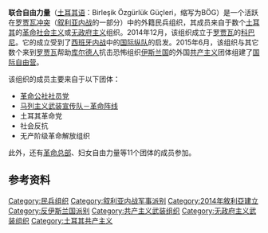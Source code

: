 {{Infobox war faction
| name             = 联合自由力量
| native_name      = Birleşik Özgürlük Güçleri
| native_name_lang = tr
| war              = [[叙利亚内战|叙利亚内战]]、[[罗贾瓦冲突|罗贾瓦冲突]]
| image            = [[File:Birleşik_Özgürlük_Güçleri_(United_Freedom_Forces)_logo.svg|200px]][[File:Birleşik_Özgürlük_Güçleri_(United_Freedom_Forces)_flag.svg|220px]]
| caption          = 联合自由力量标志
| active           = 2014年12月至今
| ideology         = [[革命社会主义|革命社会主义]]<br>[[无产阶级国际主义|无产阶级国际主义]]
| leaders          = 拜拉姆·阿里<small>（发言人）</small> <ref>{{cite web|url=https://twitter.com/bog_iletisim/status/560432364833501184|title=BÖG Sözcüsü Bayram Ali Kurtuluş BBC muhabirleri ile röportaj yapıyor.|date=28 January 2015|accessdate=17 November 2015|archive-date=2016-03-06|archive-url=https://web.archive.org/web/20160306002009/https://twitter.com/bog_iletisim/status/560432364833501184|dead-url=no}}</ref><br />乌拉什·巴伊拉克塔罗卢<small>（首席指挥官）</small>{{KIA}}<br />阿齐兹·居莱尔<small>（指挥官）</small>{{KIA}}
| clans            = [[革命公社社员党|革命公社社员党]]<br>[[马列主义武装宣传队|马列主义武装宣传队－革命阵线]]<br>土耳其革命党<br>社会反抗<br>无产阶级革命解放组织
| headquarters     = 
| area             =[[叙利亚|叙利亚]][[罗贾瓦|罗贾瓦]]
| strength         = 
| partof           = {{flagicon image|International Freedom Battalion original banner.svg}} [[国际自由营|国际自由营]]
| previous         = 
| next             = 
| allies           = {{flagicon image|People's_Protection_Units_Flag.svg}} [[人民保护部队|人民保护部队]]<br />{{flagicon image|YPJ Flag.svg}} [[妇女保护部队|妇女保护部队]]<br />{{flagicon image|Flag of Kurdistan Workers Party (PKK).svg}} [[库尔德斯坦工人党|库尔德斯坦工人党]]
| split            = 
| opponents        = {{flagicon image|AQMI Flag.svg}} [[伊斯兰国|伊斯兰国]]
| battles          = 
* [[科巴尼之战|科巴尼之战]]
* [[泰勒艾卜耶德攻势|泰勒艾卜耶德攻势]]
* [[阿赫尔攻势|阿赫尔攻势]]
*[[沙达迪攻势|沙达迪攻势]]
*[[曼比季攻势|曼比季攻势]]
| url              = {{URL|www.ozgurlukgucleri.org}}
| identification_symbol = [[File:Birleşik_Özgürlük_Güçleri_(United_Freedom_Forces)_flag.svg|150px]]
| identification_symbol_label = Flag
}}
'''联合自由力量'''（[[土耳其语|土耳其语]]：Birleşik Özgürlük Güçleri，缩写为BÖG）是一个活跃在[[罗贾瓦冲突|罗贾瓦冲突]]（[[叙利亚内战|叙利亚内战]]的一部分）中的外籍民兵组织，其成员来自于数个[[土耳其|土耳其]]的[[革命社会主义|革命社会主义]]或[[无政府主义|无政府主义]]组织。2014年12月，该组织成立于[[罗贾瓦|罗贾瓦]]的[[科巴尼|科巴尼]]。它的成立受到了[[西班牙内战|西班牙内战]]中的[[国际纵队|国际纵队]]的启发。2015年6月，该组织与其它数个来到[[罗贾瓦|罗贾瓦]]帮助[[库尔德人|库尔德人]]抗击恐怖组织[[伊斯兰国|伊斯兰国]]的外国[[共产主义|共产主义]]团体组建了[[国际自由营|国际自由营]]。

该组织的成员主要来自于以下团体：
*[[革命公社社员党|革命公社社员党]]
*[[马列主义武装宣传队|马列主义武装宣传队－革命阵线]]
*土耳其革命党
*社会反抗
*无产阶级革命解放组织

此外，还有[[革命总部|革命总部]]、妇女自由力量等11个团体的成员参加。

==参考资料==
{{reflist}}

[[Category:民兵组织|Category:民兵组织]]
[[Category:叙利亚内战军事派别|Category:叙利亚内战军事派别]]
[[Category:2014年敘利亞建立|Category:2014年敘利亞建立]]
[[Category:反伊斯兰国派别|Category:反伊斯兰国派别]]
[[Category:共产主义武装组织|Category:共产主义武装组织]]
[[Category:无政府主义武装组织|Category:无政府主义武装组织]]
[[Category:土耳其共产主义|Category:土耳其共产主义]]